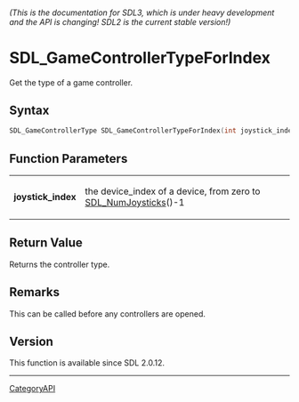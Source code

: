 ====== (This is the documentation for SDL3, which is under heavy development and the API is changing! SDL2 is the current stable version!) ======
= SDL_GameControllerTypeForIndex =

Get the type of a game controller.

== Syntax ==

<syntaxhighlight lang='c'>
SDL_GameControllerType SDL_GameControllerTypeForIndex(int joystick_index);
</syntaxhighlight>

== Function Parameters ==

{|
|'''joystick_index'''
|the device_index of a device, from zero to [[SDL_NumJoysticks]]()-1
|}

== Return Value ==

Returns the controller type.

== Remarks ==

This can be called before any controllers are opened.

== Version ==

This function is available since SDL 2.0.12.

----
[[CategoryAPI]]


